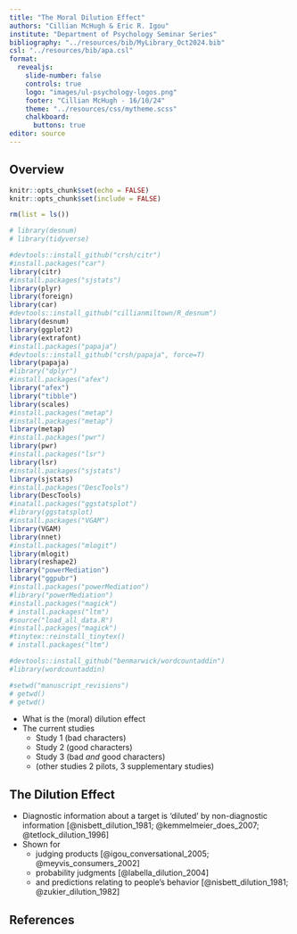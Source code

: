 ```yaml
---
title: "The Moral Dilution Effect"
authors: "Cillian McHugh & Eric R. Igou"
institute: "Department of Psychology Seminar Series"
bibliography: "../resources/bib/MyLibrary_Oct2024.bib"
csl: "../resources/bib/apa.csl"
format:
  revealjs:
    slide-number: false
    controls: true
    logo: "images/ul-psychology-logos.png"
    footer: "Cillian McHugh - 16/10/24"
    theme: "../resources/css/mytheme.scss"
    chalkboard: 
      buttons: true
editor: source
---
```


## Overview

```r
knitr::opts_chunk$set(echo = FALSE)
knitr::opts_chunk$set(include = FALSE)

```

```r
rm(list = ls())

# library(desnum)
# library(tidyverse)

#devtools::install_github("crsh/citr")
#install.packages("car")
library(citr)
#install.packages("sjstats")
library(plyr)
library(foreign)
library(car)
#devtools::install_github("cillianmiltown/R_desnum")
library(desnum)
library(ggplot2)
library(extrafont)
#install.packages("papaja")
#devtools::install_github("crsh/papaja", force=T)
library(papaja)
#library("dplyr")
#install.packages("afex")
library("afex")
library("tibble")
library(scales)
#install.packages("metap")
#install.packages("metap")
library(metap)
#install.packages("pwr")
library(pwr)
#install.packages("lsr")
library(lsr)
#install.packages("sjstats")
library(sjstats)
#install.packages("DescTools")
library(DescTools)
#inatall.packages("ggstatsplot")
#library(ggstatsplot)
#install.packages("VGAM")
library(VGAM)
library(nnet)
#install.packages("mlogit")
library(mlogit)
library(reshape2)
library("powerMediation")
library("ggpubr")
#install.packages("powerMediation")
#library("powerMediation")
#install.packages("magick")
# install.packages("ltm")
#source("load_all_data.R")
#install.packages("magick")
#tinytex::reinstall_tinytex()
# install.packages("ltm")

#devtools::install_github("benmarwick/wordcountaddin")
#library(wordcountaddin)

#setwd("manuscript_revisions")
# getwd()
# getwd()

```

- What is the (moral) dilution effect
- The current studies
  - Study 1 (bad characters)
  - Study 2 (good characters)
  - Study 3 (bad *and* good characters)
  - (other studies 2 pilots, 3 supplementary studies)

## The Dilution Effect

- Diagnostic information about a target is ‘diluted’ by non-diagnostic information [@nisbett_dilution_1981; @kemmelmeier_does_2007; @tetlock_dilution_1996]
- Shown for
  - judging products [@igou_conversational_2005; @meyvis_consumers_2002]
  - probability judgments [@labella_dilution_2004]
  - and predictions relating to people’s behavior [@nisbett_dilution_1981; @zukier_dilution_1982]

## References

